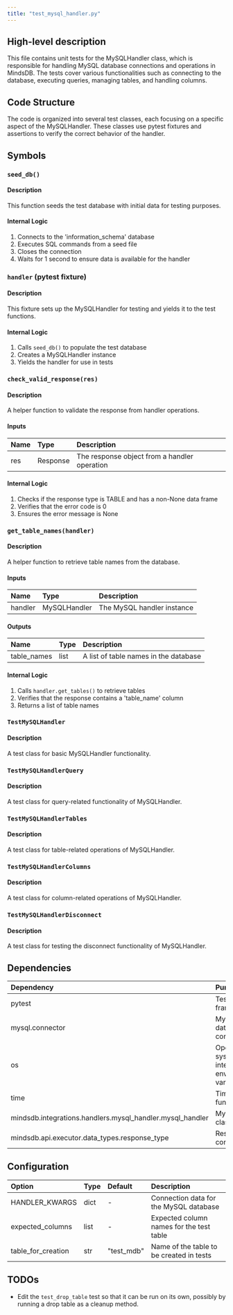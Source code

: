 ```yaml
---
title: "test_mysql_handler.py"
---
```


## High-level description
This file contains unit tests for the MySQLHandler class, which is responsible for handling MySQL database connections and operations in MindsDB. The tests cover various functionalities such as connecting to the database, executing queries, managing tables, and handling columns.

## Code Structure
The code is organized into several test classes, each focusing on a specific aspect of the MySQLHandler. These classes use pytest fixtures and assertions to verify the correct behavior of the handler.

## Symbols

### `seed_db()`
#### Description
This function seeds the test database with initial data for testing purposes.

#### Internal Logic
1. Connects to the 'information_schema' database
2. Executes SQL commands from a seed file
3. Closes the connection
4. Waits for 1 second to ensure data is available for the handler

### `handler` (pytest fixture)
#### Description
This fixture sets up the MySQLHandler for testing and yields it to the test functions.

#### Internal Logic
1. Calls `seed_db()` to populate the test database
2. Creates a MySQLHandler instance
3. Yields the handler for use in tests

### `check_valid_response(res)`
#### Description
A helper function to validate the response from handler operations.

#### Inputs
| Name | Type | Description |
|:-----|:-----|:------------|
| res | Response | The response object from a handler operation |

#### Internal Logic
1. Checks if the response type is TABLE and has a non-None data frame
2. Verifies that the error code is 0
3. Ensures the error message is None

### `get_table_names(handler)`
#### Description
A helper function to retrieve table names from the database.

#### Inputs
| Name | Type | Description |
|:-----|:-----|:------------|
| handler | MySQLHandler | The MySQL handler instance |

#### Outputs
| Name | Type | Description |
|:-----|:-----|:------------|
| table_names | list | A list of table names in the database |

#### Internal Logic
1. Calls `handler.get_tables()` to retrieve tables
2. Verifies that the response contains a 'table_name' column
3. Returns a list of table names

### `TestMySQLHandler`
#### Description
A test class for basic MySQLHandler functionality.

### `TestMySQLHandlerQuery`
#### Description
A test class for query-related functionality of MySQLHandler.

### `TestMySQLHandlerTables`
#### Description
A test class for table-related operations of MySQLHandler.

### `TestMySQLHandlerColumns`
#### Description
A test class for column-related operations of MySQLHandler.

### `TestMySQLHandlerDisconnect`
#### Description
A test class for testing the disconnect functionality of MySQLHandler.

## Dependencies
| Dependency | Purpose |
|:-----------|:--------|
| pytest | Testing framework |
| mysql.connector | MySQL database connector |
| os | Operating system interface for environment variables |
| time | Time-related functions |
| mindsdb.integrations.handlers.mysql_handler.mysql_handler | MySQLHandler class |
| mindsdb.api.executor.data_types.response_type | Response type constants |

## Configuration
| Option | Type | Default | Description |
|:-------|:-----|:--------|:------------|
| HANDLER_KWARGS | dict | - | Connection data for the MySQL database |
| expected_columns | list | - | Expected column names for the test table |
| table_for_creation | str | "test_mdb" | Name of the table to be created in tests |

## TODOs
- Edit the `test_drop_table` test so that it can be run on its own, possibly by running a drop table as a cleanup method.